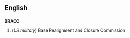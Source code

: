==English==
==={{acronym}}===
'''BRACC'''

#(''US military'') Base Realignment and Closure Commission